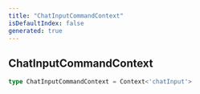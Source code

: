 ```yaml
---
title: "ChatInputCommandContext"
isDefaultIndex: false
generated: true
---
```



<!-- This file was generated from the CommandKit source. Do not modify. Instead, re-run the "docgen" script -->


## ChatInputCommandContext

<GenerationInfo sourceFile="packages/commandkit/src/app/commands/Context.ts" sourceLine="70" packageName="commandkit" />



```ts title="Signature"
type ChatInputCommandContext = Context<'chatInput'>
```
